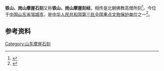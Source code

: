 {{文物保护单位
| 级别 = 全国
| Cat = 
| 图片 = 
| 名称 = 铁山、岗山摩崖石刻
| 编号 = 3-171
| 分类 = 石刻及其他
| 时代 = 北周
| 所在 = [[邹城市|邹城市]]
| 登录 = 
}}
'''铁山、岗山摩崖石刻'''又称'''铁山、岗山摩崖刻经'''，相传是北朝佛教高僧所刻<ref>{{Cite book|title=《邹城市志》|last=|first=|publisher=中国经济出版社|year=1995|isbn=7501707057|location=|pages=}}</ref>{{Rp|677}}。今位于[[中国|中国]][[山东省|山东省]][[邹城市|邹城市]]，是[[中华人民共和国|中华人民共和国]][[第三批全国重点文物保护单位|第三批全国重点文物保护单位]]之一<ref>{{Cite web|title=国务院关于公布第三批全国重点文物保护单位的通知_中国概况_中国政府网|url=http://www.gov.cn/guoqing/2014-07/21/content_2721163.htm|accessdate=2020-07-19|work=www.gov.cn}}</ref>。
== 参考资料 ==
{{reflist}}

{{山东全国重点文物保护单位}}

[[Category:山东摩崖石刻|Category:山东摩崖石刻]]
